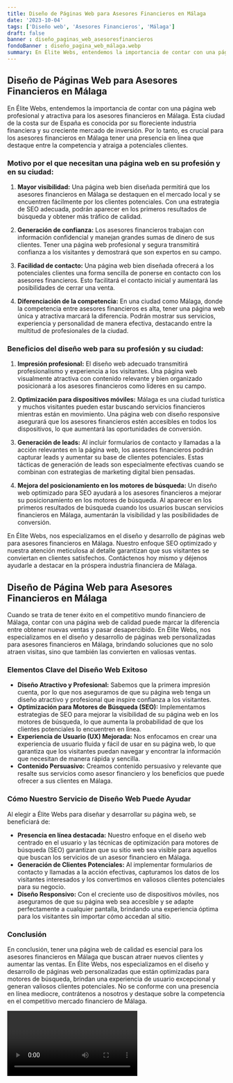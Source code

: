 ```yaml
---
title: Diseño de Páginas Web para Asesores Financieros en Málaga
date: '2023-10-04'
tags: ['Diseño web', 'Asesores Financieros', 'Málaga']
draft: false
banner : diseño_paginas_web_asesoresfinancieros
fondoBanner : diseño_pagina_web_málaga.webp
summary: En Élite Webs, entendemos la importancia de contar con una página web profesional y atractiva para los asesores financieros en Málaga. Esta ciudad de la costa sur de España es conocida por su floreciente industria financiera y su creciente mercado de inversión. Por lo tanto, es crucial para los asesores financieros en Málaga tener una presencia en línea que destaque entre la competencia y atraiga a potenciales clientes.
---
```


## Diseño de Páginas Web para Asesores Financieros en Málaga

En Élite Webs, entendemos la importancia de contar con una página web profesional y atractiva para los asesores financieros en Málaga. Esta ciudad de la costa sur de España es conocida por su floreciente industria financiera y su creciente mercado de inversión. Por lo tanto, es crucial para los asesores financieros en Málaga tener una presencia en línea que destaque entre la competencia y atraiga a potenciales clientes.

### Motivo por el que necesitan una página web en su profesión y en su ciudad:

1. **Mayor visibilidad:** Una página web bien diseñada permitirá que los asesores financieros en Málaga se destaquen en el mercado local y se encuentren fácilmente por los clientes potenciales. Con una estrategia de SEO adecuada, podrán aparecer en los primeros resultados de búsqueda y obtener más tráfico de calidad.

2. **Generación de confianza:** Los asesores financieros trabajan con información confidencial y manejan grandes sumas de dinero de sus clientes. Tener una página web profesional y segura transmitirá confianza a los visitantes y demostrará que son expertos en su campo.

3. **Facilidad de contacto:** Una página web bien diseñada ofrecerá a los potenciales clientes una forma sencilla de ponerse en contacto con los asesores financieros. Esto facilitará el contacto inicial y aumentará las posibilidades de cerrar una venta.

4. **Diferenciación de la competencia:** En una ciudad como Málaga, donde la competencia entre asesores financieros es alta, tener una página web única y atractiva marcará la diferencia. Podrán mostrar sus servicios, experiencia y personalidad de manera efectiva, destacando entre la multitud de profesionales de la ciudad.

### Beneficios del diseño web para su profesión y su ciudad:

1. **Impresión profesional:** El diseño web adecuado transmitirá profesionalismo y experiencia a los visitantes. Una página web visualmente atractiva con contenido relevante y bien organizado posicionará a los asesores financieros como líderes en su campo.

2. **Optimización para dispositivos móviles:** Málaga es una ciudad turística y muchos visitantes pueden estar buscando servicios financieros mientras están en movimiento. Una página web con diseño responsive asegurará que los asesores financieros estén accesibles en todos los dispositivos, lo que aumentará las oportunidades de conversión.

3. **Generación de leads:** Al incluir formularios de contacto y llamadas a la acción relevantes en la página web, los asesores financieros podrán capturar leads y aumentar su base de clientes potenciales. Estas tácticas de generación de leads son especialmente efectivas cuando se combinan con estrategias de marketing digital bien pensadas.

4. **Mejora del posicionamiento en los motores de búsqueda:** Un diseño web optimizado para SEO ayudará a los asesores financieros a mejorar su posicionamiento en los motores de búsqueda. Al aparecer en los primeros resultados de búsqueda cuando los usuarios buscan servicios financieros en Málaga, aumentarán la visibilidad y las posibilidades de conversión.

En Élite Webs, nos especializamos en el diseño y desarrollo de páginas web para asesores financieros en Málaga. Nuestro enfoque SEO optimizado y nuestra atención meticulosa al detalle garantizan que sus visitantes se conviertan en clientes satisfechos. Contáctenos hoy mismo y déjenos ayudarle a destacar en la próspera industria financiera de Málaga.

<GifSeo />

<Cta />

## Diseño de Página Web para Asesores Financieros en Málaga

Cuando se trata de tener éxito en el competitivo mundo financiero de Málaga, contar con una página web de calidad puede marcar la diferencia entre obtener nuevas ventas y pasar desapercibido. En Élite Webs, nos especializamos en el diseño y desarrollo de páginas web personalizadas para asesores financieros en Málaga, brindando soluciones que no solo atraen visitas, sino que también las convierten en valiosas ventas.

### Elementos Clave del Diseño Web Exitoso
- **Diseño Atractivo y Profesional:** Sabemos que la primera impresión cuenta, por lo que nos aseguramos de que su página web tenga un diseño atractivo y profesional que inspire confianza a los visitantes.
- **Optimización para Motores de Búsqueda (SEO):** Implementamos estrategias de SEO para mejorar la visibilidad de su página web en los motores de búsqueda, lo que aumenta la probabilidad de que los clientes potenciales lo encuentren en línea.
- **Experiencia de Usuario (UX) Mejorada:** Nos enfocamos en crear una experiencia de usuario fluida y fácil de usar en su página web, lo que garantiza que los visitantes puedan navegar y encontrar la información que necesitan de manera rápida y sencilla.
- **Contenido Persuasivo:** Creamos contenido persuasivo y relevante que resalte sus servicios como asesor financiero y los beneficios que puede ofrecer a sus clientes en Málaga.

### Cómo Nuestro Servicio de Diseño Web Puede Ayudar
Al elegir a Élite Webs para diseñar y desarrollar su página web, se beneficiará de:
- **Presencia en línea destacada:** Nuestro enfoque en el diseño web centrado en el usuario y las técnicas de optimización para motores de búsqueda (SEO) garantizan que su sitio web sea visible para aquellos que buscan los servicios de un asesor financiero en Málaga.
- **Generación de Clientes Potenciales:** Al implementar formularios de contacto y llamadas a la acción efectivas, capturamos los datos de los visitantes interesados y los convertimos en valiosos clientes potenciales para su negocio.
- **Diseño Responsivo:** Con el creciente uso de dispositivos móviles, nos aseguramos de que su página web sea accesible y se adapte perfectamente a cualquier pantalla, brindando una experiencia óptima para los visitantes sin importar cómo accedan al sitio.

### Conclusión
En conclusión, tener una página web de calidad es esencial para los asesores financieros en Málaga que buscan atraer nuevos clientes y aumentar las ventas. En Élite Webs, nos especializamos en el diseño y desarrollo de páginas web personalizadas que están optimizadas para motores de búsqueda, brindan una experiencia de usuario excepcional y generan valiosos clientes potenciales. No se conforme con una presencia en línea mediocre, contrátenos a nosotros y destaque sobre la competencia en el competitivo mercado financiero de Málaga.

<Video />

<CtaBot job='Asesores Financieros' city='Málaga'/>

<Gmaps query='Málaga+españa+maps' />